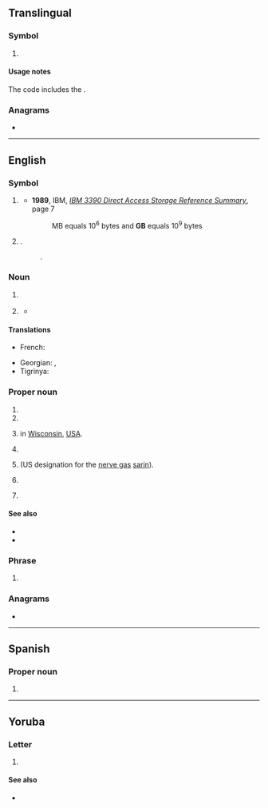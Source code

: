 {{also|gb|Gb|ɡb|.gb|G♭}}
{{character info|㎇}}
==Translingual==

===Symbol===
{{mul-symbol}}

# {{ISO 3166|1|2|United Kingdom}}
#: {{syn|mul|GBR|qq1={{w|ISO 3166-1 alpha-3|alpha-3}}}}

====Usage notes====
The code includes the {{w|Akrotiri and Dhekelia|Sovereign Base Areas of Akrotiri and Dhekelia}}.

===Anagrams===
* {{l|mul|BG}}

----

==English==

===Symbol===
{{en-symbol}}

# {{lb|en|computing|formal}} {{l|en|gigabyte}} {{gloss|1,000 [[megabyte]]s or 1,000,000,000 [[byte]]s}}
#* '''1989''', IBM, ''[http://bitsavers.informatik.uni-stuttgart.de/pdf/ibm/dasd/reference_summary/GX26-4577-0_3390_Reference_Summary_Jun89.pdf IBM 3390 Direct Access Storage Reference Summary]'', page 7
#*: MB equals 10<sup>6</sup> bytes and '''GB''' equals 10<sup>9</sup> bytes
# {{lb|en|computing|informal}} {{l|en|gibibyte}} {{gloss|2<sup>10</sup> (1024) [[megabyte]]s ([[mebibytes]]) or 2<sup>30</sup> (1,073,741,824) [[byte]]s}}.
#: {{syn|en|GiB}}.

===Noun===
{{en-noun}}

# {{lb|en|anatomy}} {{initialism of|en|gallbladder}}
# {{lb|en|informal|pharmaceutical drug}} {{initialism of|en|goofball|t=barbiturate}}
#* {{quote-journal|en|date=1965-02-26|author=James Mills|title=The World of Needle Park|journal={{w|Time (magazine)|Time}}|volume=58|issue=8|page={{gbooks|KEEEAAAAMBAJ|82|GBs}}|passage=Goofballs usually produce a quiet drowsiness, but also at times a tense aggressiveness that can be frighteningly unpredictable. Irene's behavior when she is high on '''GBs''', which is most of the time, has created such havoc in the neighborhood restaurants that they no longer let her in.}}

====Translations====
{{trans-top|gigabyte}}
* French: {{t+|fr|Go}}
{{trans-mid}}
* Georgian: {{t|ka|გბაიტი}}, {{t|ka|გბ}}
* Tigrinya: {{t|ti|ጊባ}}
{{trans-bottom}}

===Proper noun===
{{en-proper-noun}}

# {{initialism of|en|Great Britain}}
# {{initialism of|en|Gilgit-Baltistan}}
# {{abbreviation of|en|Green Bay|nodot=1}} in [[Wisconsin]], [[USA]].
# {{initialism of|en|{{w|Nintendo Game Boy|Game Boy}}}}
# {{lb|en|chemistry|military}} {{init of|en|[[German]] agent B|nodot=1}} (US designation for the [[nerve gas]] [[sarin]]).
# {{initialism of|en|Guantanamo Bay}}
# {{lb|en|linguistics}} {{initialism of|en|{{w|Government and Binding}}}}

====See also====
* {{pedia|lang=en|Great Britain}}
* {{pedia|lang=en|Green Bay, Wisconsin}}

===Phrase===
{{head|en|phrase}}

# {{lb|en|internet slang}} {{initialism of|en|[[God bless you|God bless]]}}

===Anagrams===
* {{anagrams|en|a=bg|Bg.|bg}}

----

==Spanish==
{{wikipedia|lang=es}}

===Proper noun===
{{es-proper noun|f}}

# {{acronym of|es|{{w|Geroa Bai|lang=es}}}}

----

==Yoruba==

===Letter===
{{yo-letter}}

# {{alternative case form of|yo|Gb|t=The eighth letter of the Yoruba alphabet}}

====See also====
* {{list:Latin script letters/yo}}